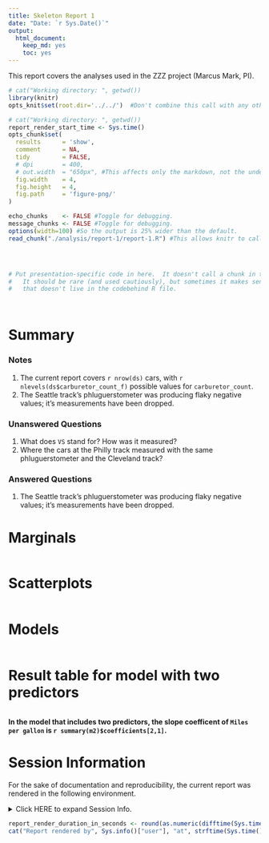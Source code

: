 ```yaml
---
title: Skeleton Report 1
date: "Date: `r Sys.Date()`"
output:
  html_document:
    keep_md: yes
    toc: yes
---
```


This report covers the analyses used in the ZZZ project (Marcus Mark, PI).

<!--  Set the working directory to the repository's base directory; this assumes the report is nested inside of two directories.-->
```r
# cat("Working directory: ", getwd())
library(knitr)
opts_knit$set(root.dir='../../')  #Don't combine this call with any other chunk -especially one that uses file paths.
```

<!-- Set the report-wide options, and point to the external code file. -->
```r
# cat("Working directory: ", getwd())
report_render_start_time <- Sys.time()
opts_chunk$set(
  results      = 'show', 
  comment      = NA, 
  tidy         = FALSE,
  # dpi        = 400,
  # out.width  = "650px", #This affects only the markdown, not the underlying png file.  The height will be scaled appropriately.
  fig.width    = 4, 
  fig.height   = 4, 
  fig.path     = 'figure-png/'
)

echo_chunks    <- FALSE #Toggle for debugging.
message_chunks <- FALSE #Toggle for debugging.
options(width=100) #So the output is 25% wider than the default.
read_chunk("./analysis/report-1/report-1.R") #This allows knitr to call chunks tagged in the underlying *.R file.
```

<!-- Load 'sourced' R files.  Suppress the output when loading sources. --> 
```r
```

<!-- Load packages, or at least verify they're available on the local machine.  Suppress the output when loading packages. --> 
```r
```

<!-- Load any global functions and variables declared in the R file.  Suppress the output. --> 
```r
```

<!-- Declare any global functions specific to a Rmd output.  Suppress the output. --> 
```r
# Put presentation-specific code in here.  It doesn't call a chunk in the codebehind file.
#   It should be rare (and used cautiously), but sometimes it makes sense to include code in Rmd 
#   that doesn't live in the codebehind R file.
```

<!-- Load the datasets.   -->
```r
```

<!-- Tweak the datasets.   -->
```r
```

# Summary

### Notes 
1. The current report covers `r nrow(ds)` cars, with `r nlevels(ds$carburetor_count_f)` possible values for `carburetor_count`.
1. The Seattle track's phluguerstometer was producing flaky negative values; it's measurements have been dropped.

### Unanswered Questions
1. What does `VS` stand for?  How was it measured?
1. Where the cars at the Philly track measured with the same phluguerstometer and the Cleveland track?
 
### Answered Questions
1. The Seattle track's phluguerstometer was producing flaky negative values; it's measurements have been dropped.

# Marginals
```r
```

# Scatterplots
```r
```

# Models
```r
```

# Result table for model with two predictors
```r
```

**In the model that includes two predictors, the slope coefficent of `Miles per gallon` is `r summary(m2)$coefficients[2,1]`.**


# Session Information
For the sake of documentation and reproducibility, the current report was rendered in the following environment.

<details>
  <summary>Click HERE to expand Session Info. <span class="glyphicon glyphicon-plus-sign"></span></summary>
```r
if( requireNamespace("devtools", quietly = TRUE) ) {
  devtools::session_info()
} else {
  sessionInfo()
} 
```
</details>

```r
report_render_duration_in_seconds <- round(as.numeric(difftime(Sys.time(), report_render_start_time, units="secs")))
cat("Report rendered by", Sys.info()["user"], "at", strftime(Sys.time(), "%Y-%m-%d, %H:%M %z"), "in", report_render_duration_in_seconds, "seconds." )
```
